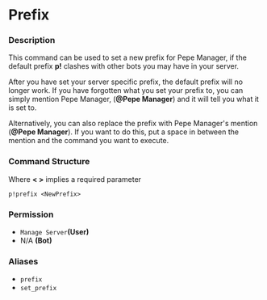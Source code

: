 # Prefix

### Description

This command can be used to set a new prefix for Pepe Manager, if the default prefix **p!** clashes with other bots you may have in your server.  
  
After you have set your server specific prefix, the default prefix will no longer work. If you have forgotten what you set your prefix to, you can simply mention Pepe Manager, \(**@Pepe Manager**\) and it will tell you what it is set to.

Alternatively, you can also replace the prefix with Pepe Manager's mention \(**@Pepe Manager**\). If you want to do this, put a space in between the mention and the command you want to execute.

### Command Structure

Where **&lt; &gt;** implies a required parameter

```text
p!prefix <NewPrefix>
```

### **Permission**

* `Manage Server`**\(User\)**
* N/A **\(Bot\)**

### Aliases

* `prefix`
* `set_prefix`



